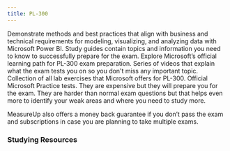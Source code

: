 ```yaml
---
title: PL-300
---
```


<Card title="Get Started" icon="star"> 
  <LinkCard title="Exam PL-300: Microsoft Power BI Data Analyst" href="https://learn.microsoft.com/en-us/credentials/certifications/data-analyst-associate?WT.mc_id=studentamb_165290" target="_blank"/>
Demonstrate methods and best practices that align with business and technical requirements for modeling, visualizing, and analyzing data with Microsoft Power BI.
  <LinkCard title="PL-300 Study Guide" href="https://learn.microsoft.com/credentials/certifications/resources/study-guides/pl-300?WT.mc_id=studentamb_165290" target="_blank"/>
      Study guides contain topics and information you need to know to successfully prepare for the exam.
  <LinkCard title="Microsoft Learn" href="https://learn.microsoft.com/en-us/training/courses/pl-300t00?WT.mc_id=studentamb_165290" target="_blank"/>
Explore Microsoft’s official learning path for PL-300 exam preparation.
  <LinkCard title="Exam Readiness Zone" href="https://learn.microsoft.com/en-us/shows/exam-readiness-zone/preparing-for-pl-300-prepare-the-data-1-of-4?WT.mc_id=studentamb_165290" target="_blank"/>
      Series of videos that explain what the exam tests you on so you don't miss any important topic.
  <LinkCard title="Exam Labs" href="https://aka.ms/pl300labs" target="_blank"/>
      Collection of all lab exercises that Microsoft offers for PL-300.
</Card>

<Card title="MeasureUp Practice Tests" icon="open-book"> 
  <LinkCard title="MeasureUp Practice Test" href="https://www.measureup.com/microsoft-practice-test-pl-300-microsoft-power-bi-data-analyst.html#u44" target="_blank"/>
  <LinkCard title="MeasureUp Subscriptions" href="https://www.measureup.com/subscription-plans-for-individuals#u44" target="_blank"/>
      Official Microsoft Practice tests. They are expensive but they will prepare you for the exam. They are harder than normal exam questions but that helps even more to identify your weak areas and where you need to study more.

MeasureUp also offers a money back guarantee if you don’t pass the exam and subscriptions in case you are planning to take multiple exams. 
</Card>

### Studying Resources

<Tabs>

  <TabItem label="Text">
  <CardGrid>
    <LinkCard title="Microsoft Learn" href="https://learn.microsoft.com/certifications/exams/pl-300?WT.mc_id=studentamb_165290" target="_blank"/>
  </CardGrid>
  </TabItem>

  <TabItem label="Videos">
  <CardGrid>
    <LinkCard title="On Demand Instructor-led Training Series" href="https://learn.microsoft.com/en-us/shows/on-demand-instructor-led-training-series/?terms=PL-300&WT.mc_id=studentamb_165290" target="_blank"/>
  </CardGrid>
  </TabItem>

  <TabItem label="Paid">
  <CardGrid>
    <LinkCard title="Pluralsight Course" href="https://www.pluralsight.com/paths/microsoft-power-bi-data-analyst-pl-300" target="_blank"/>
  </CardGrid>
  </TabItem>

  <TabItem label="Tests">
  <CardGrid>
    <LinkCard title="Microsoft Learn Practice Assessment" href="https://learn.microsoft.com/certifications/exams/pl-300/practice/assessment?assessment-type=practice&assessmentId=48&WT.mc_id=studentamb_165290" target="_blank"/>
    <LinkCard title="MeasureUp Practice Tests" href="https://www.measureup.com/microsoft-practice-test-pl-300-microsoft-power-bi-data-analyst.html#u44" target="_blank"/> 
    <LinkCard title="Whizlab Practice Tests" href="https://www.whizlabs.com/microsoft-power-bi-certification-pl-300/" target="_blank"/>
  </CardGrid>
  </TabItem>

  <TabItem label="Misc">
  <CardGrid>
  </CardGrid>
  </TabItem>
  
  </Tabs>
